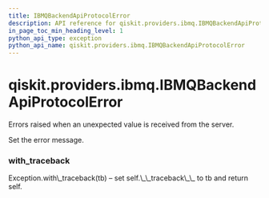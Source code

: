 ```yaml
---
title: IBMQBackendApiProtocolError
description: API reference for qiskit.providers.ibmq.IBMQBackendApiProtocolError
in_page_toc_min_heading_level: 1
python_api_type: exception
python_api_name: qiskit.providers.ibmq.IBMQBackendApiProtocolError
---
```


<span id="qiskit-providers-ibmq-ibmqbackendapiprotocolerror" />

# qiskit.providers.ibmq.IBMQBackendApiProtocolError

<Class id="qiskit.providers.ibmq.IBMQBackendApiProtocolError" isDedicatedPage={true} github="https://github.com/qiskit/qiskit-ibmq-provider/tree/stable/0.15/qiskit/providers/ibmq/exceptions.py" signature="IBMQBackendApiProtocolError(*message)" modifiers="exception">
  Errors raised when an unexpected value is received from the server.

  Set the error message.

  ### with\_traceback

  <Function id="qiskit.providers.ibmq.IBMQBackendApiProtocolError.with_traceback" signature="with_traceback()">
    Exception.with\_traceback(tb) – set self.\_\_traceback\_\_ to tb and return self.
  </Function>
</Class>

